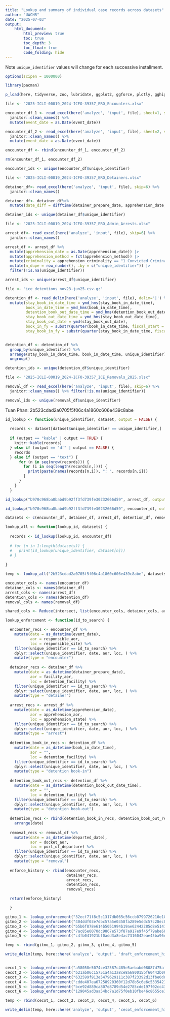 ```yaml
---
title: "Lookup and summary of individual case records across datasets"
author: "UWCHR"
date: "2025-07-03"
output:
    html_document:
        html_preview: true
        toc: true
        toc_depth: 3
        toc_float: true
        code_folding: hide
---
```


Note `unique_identifier` values will change for each successive installment.

```r

options(scipen = 1000000)

library(pacman)

p_load(here, tidyverse, zoo, lubridate, ggplot2, ggforce, plotly, gghighlight, viridis, readxl, ggVennDiagram)

```

```r

file <- "2025-ICLI-00019_2024-ICFO-39357_ERO_Encounters.xlsx"

encounter_df_1 <- read_excel(here('analyze', 'input', file), sheet=1, skip=6) %>%
  janitor::clean_names() %>%
  mutate(event_date = as.Date(event_date))

encounter_df_2 <- read_excel(here('analyze', 'input', file), sheet=2, skip=6) %>%
  janitor::clean_names() %>%
  mutate(event_date = as.Date(event_date))

encounter_df <- rbind(encounter_df_1, encounter_df_2)

rm(encounter_df_1, encounter_df_2)

encounter_ids <- unique(encounter_df$unique_identifier)

```


```r

file <- "2025-ICLI-00019_2024-ICFO-39357_ERO_Detainers.xlsx"

detainer_df<- read_excel(here('analyze', 'input', file), skip=6) %>% 
  janitor::clean_names()

detainer_df<- detainer_df%>% 
  mutate(date_diff = difftime(detainer_prepare_date, apprehension_date, units = "days"))

detainer_ids <- unique(detainer_df$unique_identifier)

```

```r

file <- "2025-ICLI-00019_2024-ICFO-39357_ERO_Admin_Arrests.xlsx"

arrest_df<- read_excel(here('analyze', 'input', file), skip=6) %>% 
  janitor::clean_names()

arrest_df <- arrest_df %>% 
  mutate(apprehension_date = as.Date(apprehension_date)) |>
  mutate(apprehension_method = fct(apprehension_method)) |>
  mutate(criminality = apprehension_criminality == "1 Convicted Criminal") |>
  mutate(n_dupe = row_number(), .by = c("unique_identifier")) |>
  filter(!is.na(unique_identifier))

arrest_ids <- unique(arrest_df$unique_identifier)

```

```r

file <- "ice_detentions_nov23-jun25.csv.gz"

detention_df <- read_delim(here('analyze', 'input', file), delim='|') %>% 
  mutate(stay_book_in_date_time = ymd_hms(stay_book_in_date_time),
         book_in_date_time = ymd_hms(book_in_date_time),
         detention_book_out_date_time = ymd_hms(detention_book_out_date_time),
         stay_book_out_date_time = ymd_hms(stay_book_out_date_time),
         stay_book_out_date = ymd(stay_book_out_date),
         book_in_fy = substr(quarter(book_in_date_time, fiscal_start = 10, type = "year.quarter"), 1, 4),
         stay_book_in_fy = substr(quarter(stay_book_in_date_time, fiscal_start = 10, type = "year.quarter"), 1, 4)) %>% filter(!is.na(unique_identifier))


detention_df <- detention_df %>% 
  group_by(unique_identifier) %>% 
  arrange(stay_book_in_date_time, book_in_date_time, unique_identifier) %>% 
  ungroup()

detention_ids <- unique(detention_df$unique_identifier)

```

```r

file <- "2025-ICLI-00019_2024-ICFO-39357_ICE_Removals_2025.xlsx"

removal_df <- read_excel(here('analyze', 'input', file), skip=6) %>% 
  janitor::clean_names() %>% filter(!is.na(unique_identifier))

removal_ids <- unique(removal_df$unique_identifier)

```

Tuan Phan: 2b523cdad2a0705f5f06c4a1860c606e439c8abe

```r

id_lookup <- function(unique_identifier, dataset, output = FALSE) {
  
  records <- dataset[dataset$unique_identifier == unique_identifier,]
  
  if (output == "kable" | output == TRUE) {
    knitr::kable(records)
  } else if (output == "df" | output == FALSE) {
    records
  } else if (output == "text") {
      for (n in seq(nrow(records))) {
        for (i in seq(length(records[n,]))) {
          print(paste(names(records[n,i]), ": ", records[n,i]))
        }
      }
    }
  }

```

```r

id_lookup("b970c968ba8babd9b92ff3fd739fe30232666d59", arrest_df, output="text")

```

```r

id_lookup("b970c968ba8babd9b92ff3fd739fe30232666d59", encounter_df, output=FALSE)

```

```r

datasets <- c(encounter_df, detainer_df, arrest_df, detention_df, removal_df)

lookup_all <- function(lookup_id, datasets) {
  
  records <- id_lookup(lookup_id, encounter_df)
  
  # for (n in 1:length(datasets)) {
  #   print(id_lookup(unique_identifier, dataset[n]))
  # }
  
}

temp <- lookup_all("2b523cdad2a0705f5f06c4a1860c606e439c8abe", datasets)

```

```r

encounter_cols <- names(encounter_df)
detainer_cols <- names(detainer_df)
arrest_cols <- names(arrest_df)
detention_cols <- names(detention_df)
removal_cols <- names(removal_df)

shared_cols <- Reduce(intersect, list(encounter_cols, detainer_cols, arrest_cols, detention_cols, removal_cols))

```

```r

lookup_enforcement <- function(id_to_search) {

  encounter_recs <- encounter_df %>% 
    mutate(date = as_datetime(event_date),
           aor = responsible_aor,
           loc = responsible_site) %>% 
    filter(unique_identifier == id_to_search) %>% 
    dplyr::select(unique_identifier, date, aor, loc, ) %>% 
    mutate(type = "encounter")
  
  detainer_recs <- detainer_df %>% 
    mutate(date = as_datetime(detainer_prepare_date),
           aor = facility_aor,
           loc = detention_facility) %>% 
    filter(unique_identifier == id_to_search) %>% 
    dplyr::select(unique_identifier, date, aor, loc, ) %>% 
    mutate(type = "detainer")
  
  arrest_recs <- arrest_df %>% 
    mutate(date = as_datetime(apprehension_date),
           aor = apprehension_aor,
           loc = apprehension_state) %>% 
    filter(unique_identifier == id_to_search) %>% 
    dplyr::select(unique_identifier, date, aor, loc, ) %>% 
    mutate(type = "arrest")
  
  detention_book_in_recs <- detention_df %>% 
    mutate(date = as_datetime(book_in_date_time),
           aor = "",
           loc = detention_facility) %>% 
    filter(unique_identifier == id_to_search) %>% 
    dplyr::select(unique_identifier, date, aor, loc, ) %>% 
    mutate(type = "detention book-in")
  
  detention_book_out_recs <- detention_df %>% 
    mutate(date = as_datetime(detention_book_out_date_time),
           aor = "",
           loc = detention_facility) %>% 
    filter(unique_identifier == id_to_search) %>% 
    dplyr::select(unique_identifier, date, aor, loc, ) %>% 
    mutate(type = "detention book-out")
  
  detention_recs <- rbind(detention_book_in_recs, detention_book_out_recs) %>% 
    arrange(date)
  
  removal_recs <- removal_df %>% 
    mutate(date = as_datetime(departed_date),
           aor = docket_aor,
           loc = port_of_departure) %>% 
    filter(unique_identifier == id_to_search) %>% 
    dplyr::select(unique_identifier, date, aor, loc, ) %>% 
    mutate(type = "removal")
  
  enforce_history <- rbind(encounter_recs,
                           detainer_recs,
                           arrest_recs,
                           detention_recs,
                           removal_recs)

  return(enforce_history)

  }

```

```r

gitmo_1 <- lookup_enforcement("32ecf71f8c5c1317db065c56ccb0799726210e10")
gitmo_2 <- lookup_enforcement("404ddf03e7dbc57a5e0358fa289e5ddc57c28ec8")
gitmo_3 <- lookup_enforcement("b5b6f878e614b5051994b19ae62442285d8e5141")
gitmo_4 <- lookup_enforcement("7ac85e0070dc9867e573f87a917e9f45f79abe68")
gitmo_5 <- lookup_enforcement("c4fb041921bf0add3a8e4ac7316042eae45ba96c")

temp <- rbind(gitmo_1, gitmo_2, gitmo_3, gitmo_4, gitmo_5)

write_delim(temp, here::here('analyze', 'output', 'draft_enforcement_history.csv'), delim=',', na="")

```

```r



```

```r

cecot_1 <- lookup_enforcement("a58058e5074ce32587c485e5aebabd08087d75af")
cecot_2 <- lookup_enforcement("b21ab06c15751a4a13a8ce8a680015bf60442b06")
cecot_3 <- lookup_enforcement("632599f913e5479629111c387f23392d13fbe0d6")
cecot_4 <- lookup_enforcement("cdde407ea67258920360f12d78b5c6e6c5335421")
cecot_5 <- lookup_enforcement("bce92d889ca807e8789d54e2785cde197f02cc43")
cecot_6 <- lookup_enforcement("129045ad3aa54bc7a1d75f0eb10fbe46c8655ce1")

temp <- rbind(cecot_1, cecot_2, cecot_3, cecot_4, cecot_5, cecot_6)

write_delim(temp, here::here('analyze', 'output', 'cecot_enforcement_histories.csv'), delim=',', na="")

```
